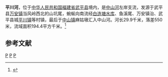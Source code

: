 '''平川河'''，位于[[中华人民共和国|中华人民共和国]][[福建省|福建省]][[武平县|武平县]]境内，是[[石窟河|中山河]]左岸支流，发源于武平县[[万安乡_(武平县)|万安镇]]当风岭西北的山坑尾，蜿蜒向南流经[[白连塘水库|白连塘水库]]、鱼溪尾、万安镇治、武平县城[[平川镇_(武平县)|平川镇]]等村镇，最后于[[中山镇_(武平县)|中山镇]]麻姑墩汇入中山河。河长29.9千米，落差550米，流域面积194.4平方千米。<ref name="中国河湖大典">{{cite book |author=《[[中国河湖大典|中国河湖大典]]》编纂委员会 |title=《中国河湖大典·珠江卷》 |year=2013年1月 |publisher=中国水利水电出版社 |location=北京 |pages=335页|isbn= 978-7-5170-0561-2 }}</ref>

== 参考文献 ==
{{Reflist}}
{{韩江水系}}
[[Category:韩江水系|P]]
[[Category:福建河流|P]]
[[Category:武平县|P]]